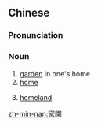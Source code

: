 {{also|家园}}
==Chinese==
{{zh-forms|s=家园}}

===Pronunciation===
{{zh-pron
|m=jiāyuán
|c=gaa1 jyun4
|h=pfs=kâ-yèn
|mn=ka-hn̂g
|cat=n
}}

===Noun===
{{zh-noun}}

# [[garden]] in one's home
# [[home]]
#: {{zh-x|構建 和諧 家園|''building a harmonious '''home'''''}}
# [[homeland]]

[[zh-min-nan:家園]]